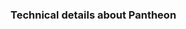 
<Meta title='Technical details about Pantheon'
      description='Technical details about how Mahjong Pantheon works' />

### Technical details about Pantheon
